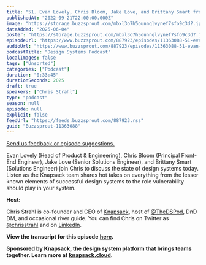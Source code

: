 ```yaml
---
title: "51. Evan Lovely, Chris Bloom, Jake Love, and Brittany Smart from Knapsack: Hot Takes on the State of Design Systems"
publishedAt: "2022-09-21T22:00:00.000Z"
image: "https://storage.buzzsprout.com/mbxl3o7h5ounnqlvynef7sfo9c3d?.jpg"
dateAdded: "2025-06-04"
poster: "https://storage.buzzsprout.com/mbxl3o7h5ounnqlvynef7sfo9c3d?.jpg"
episodeUrl: "https://www.buzzsprout.com/887923/episodes/11363088-51-evan-lovely-chris-bloom-jake-love-and-brittany-smart-from-knapsack-hot-takes-on-the-state-of-design-systems.mp3"
audioUrl: "https://www.buzzsprout.com/887923/episodes/11363088-51-evan-lovely-chris-bloom-jake-love-and-brittany-smart-from-knapsack-hot-takes-on-the-state-of-design-systems.mp3"
podcastTitle: "Design Systems Podcast"
localImages: false
tags: ["Unsorted"]
categories: ["Podcast"]
duration: "0:33:45"
durationSeconds: 2025
draft: true
speakers: ["Chris Strahl"]
type: "podcast"
season: null
episode: null
explicit: false
feedUrl: "https://feeds.buzzsprout.com/887923.rss"
guid: "Buzzsprout-11363088"
---
```

[Send us feedback or episode suggestions.](https://www.buzzsprout.com/twilio/text_messages/887923/open_sms)

Evan Lovely (Head of Product & Engineering), Chris Bloom (Principal Front-End Engineer), Jake Love (Senior Solutions Engineer), and Brittany Smart (Solutions Engineer) join Chris to discuss the state of design systems today. Listen as the Knapsack team shares hot takes on everything from the lesser known elements of successful design systems to the role vulnerability should play in your system. 

**Host:**

Chris Strahl is co-founder and CEO of [Knapsack](https://www.knapsack.cloud/), host of [@TheDSPod](https://twitter.com/thedspod), DnD DM, and occasional river guide. You can find Chris on Twitter as [@chrisstrahl](https://twitter.com/chrisstrahl) and on [LinkedIn](https://www.linkedin.com/in/chrisstrahl/).

**View the transcript for this episode** [**here**](https://docs.google.com/document/d/1y9qx0Xc02GA6lEZ-DtJFajYFDQGzwIm9/edit?usp=sharing&ouid=110546040302524924968&rtpof=true&sd=true)**.** 

**Sponsored by Knapsack, the design system platform that brings teams together. Learn more at** [**knapsack.cloud**](https://www.knapsack.cloud/?utm_source=podcast)**.**
